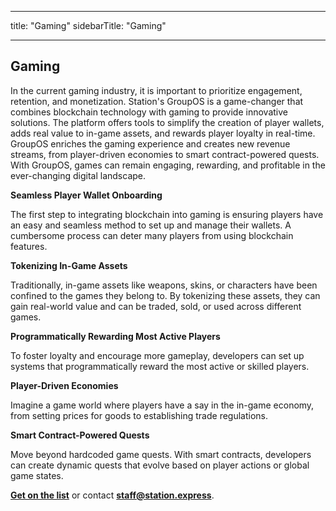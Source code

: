 
---
title: "Gaming"
sidebarTitle: "Gaming"

---

## Gaming

In the current gaming industry, it is important to prioritize engagement, retention, and monetization. Station's GroupOS is a game-changer that combines blockchain technology with gaming to provide innovative solutions. The platform offers tools to simplify the creation of player wallets, adds real value to in-game assets, and rewards player loyalty in real-time. GroupOS enriches the gaming experience and creates new revenue streams, from player-driven economies to smart contract-powered quests. With GroupOS, games can remain engaging, rewarding, and profitable in the ever-changing digital landscape.

**Seamless Player Wallet Onboarding**

The first step to integrating blockchain into gaming is ensuring players have an easy and seamless method to set up and manage their wallets. A cumbersome process can deter many players from using blockchain features.

**Tokenizing In-Game Assets**

Traditionally, in-game assets like weapons, skins, or characters have been confined to the games they belong to. By tokenizing these assets, they can gain real-world value and can be traded, sold, or used across different games.

**Programmatically Rewarding Most Active Players**

To foster loyalty and encourage more gameplay, developers can set up systems that programmatically reward the most active or skilled players.

****Player-Driven Economies****

Imagine a game world where players have a say in the in-game economy, from setting prices for goods to establishing trade regulations.

**Smart Contract-Powered Quests**

Move beyond hardcoded game quests. With smart contracts, developers can create dynamic quests that evolve based on player actions or global game states.

**[Get on the list](https://6vdcjqzyfj3.typeform.com/to/x3xer1Rs)** or contact **[staff@station.express](mailto:staff@station.express)**.


